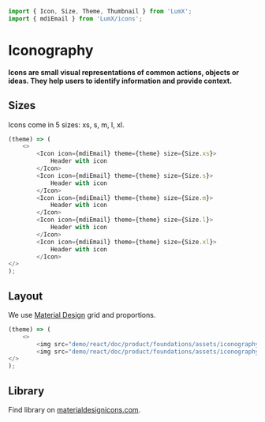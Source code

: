 ```javascript import
import { Icon, Size, Theme, Thumbnail } from 'LumX';
import { mdiEmail } from 'LumX/icons';
```


# Iconography

**Icons are small visual representations of common actions, objects or ideas. They help users to identify information and provide context.**

## Sizes
Icons come in 5 sizes: xs, s, m, l, xl.
```javascript jsx withThemeSwitcher
(theme) => (
    <>
        <Icon icon={mdiEmail} theme={theme} size={Size.xs}>
            Header with icon
        </Icon>
        <Icon icon={mdiEmail} theme={theme} size={Size.s}>
            Header with icon
        </Icon>
        <Icon icon={mdiEmail} theme={theme} size={Size.m}>
            Header with icon
        </Icon>
        <Icon icon={mdiEmail} theme={theme} size={Size.l}>
            Header with icon
        </Icon>
        <Icon icon={mdiEmail} theme={theme} size={Size.xl}>
            Header with icon
        </Icon>
</>
);
```

## Layout
We use <a href="https://material.io/archive/guidelines/style/icons.html">Material Design</a> grid and proportions.

```javascript jsx withThemeSwitcher
(theme) => (
    <>
        <img src="demo/react/doc/product/foundations/assets/iconography-layout.png" width="128" />
        <img src="demo/react/doc/product/foundations/assets/iconography-keylines.png" width="128" />
</>
);
```

## Library
Find library on <a href="https://materialdesignicons.com/">materialdesignicons.com</a>.

